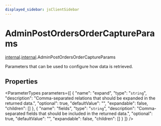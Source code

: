 ```yaml
---
displayed_sidebar: jsClientSidebar
---
```



# AdminPostOrdersOrderCaptureParams

[internal](../../modules/internal.mdx).[internal](../modules/internal.internal.mdx).AdminPostOrdersOrderCaptureParams

Parameters that can be used to configure how data is retrieved.

## Properties

<ParameterTypes parameters={[
  {
    "name": "expand",
    "type": "`string`",
    "description": "Comma-separated relations that should be expanded in the returned data.",
    "optional": true,
    "defaultValue": "",
    "expandable": false,
    "children": []
  },
  {
    "name": "fields",
    "type": "`string`",
    "description": "Comma-separated fields that should be included in the returned data.",
    "optional": true,
    "defaultValue": "",
    "expandable": false,
    "children": []
  }
]} />
